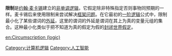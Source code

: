 '''限制'''是[[约翰·麦卡锡|约翰·麦卡锡]]建立的[[非单调逻辑|非单调逻辑]]，它假定除非特殊指定否则事物同预期的一样。麦卡锡后来使用限制来尝试解决[[框架问题|框架问题]]。在它最初的[[一阶逻辑|一阶逻辑]]公式中，限制最小化了某些谓词的[[外延|外延]]，这里的谓词的外延是谓词在其上为真的变量元组的集合。这种最小化类似于把不知道为真的假定为假的[[封闭世界假定|封闭世界假定]]。

{{Logic-stub}}
[[Category:计算机逻辑|Category:计算机逻辑]]
[[Category:人工智能|Category:人工智能]]

[[en:Circumscription_(logic)|en:Circumscription (logic)]]